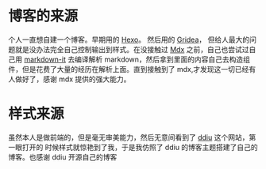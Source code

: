 
<PostHeader title="博客的来源" summary="简单介绍一下博客的来源" time={1680437497873} />

# 博客的来源

个人一直想自建一个博客。早期用的 [Hexo](https://hexo.io/zh-cn/)。 然后用的 [Gridea](https://gridea.dev/)，
但给人最大的问题就是没办法完全自己控制输出到样式。在没接触过 [Mdx](https://mdxjs.com/) 之前，自己也尝试过自己用 [markdown-it](https://github.com/markdown-it/markdown-it) 
去编译解析 markdown，然后拿到里面的内容自己去构造组件，但是花费了大量的经历在解析上面。直到接触到了 mdx,才发现这一切已经有
人做好了，感谢 mdx 提供的强大能力。

# 样式来源

虽然本人是做前端的，但是毫无审美能力，然后无意间看到了 [ddiu](https://ddiu.io/) 这个网站，第一眼打开的
时候样式就惊艳到了我，于是我仿照了 ddiu 的博客主题搭建了自己的博客。也感谢 ddiu 开源自己的博客